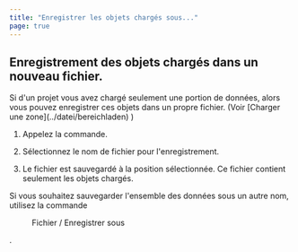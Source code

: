 ```yaml
---
title: "Enregistrer les objets chargés sous..."
page: true
---
```

## Enregistrement des objets charg&#233;s dans un nouveau fichier.
<GeoMapper>
Si d&#39;un projet vous avez charg&#233; seulement une portion de donn&#233;es, alors vous pouvez enregistrer ces objets dans un propre fichier.
(Voir [Charger une zone](../datei/bereichladen)
)

1. Appelez la commande.


2. S&#233;lectionnez le nom de fichier pour l&#39;enregistrement.


3. Le fichier est sauvegard&#233; &#224; la position s&#233;lectionn&#233;e. Ce fichier contient seulement les objets charg&#233;s.





<Success>
Si vous souhaitez sauvegarder l&#39;ensemble des donn&#233;es sous un autre nom, utilisez la commande  <Menu>Fichier / Enregistrer sous</Menu> .
</Success>



</GeoMapper>
